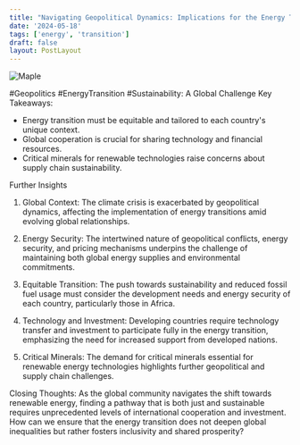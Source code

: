 ```yaml
---
title: "Navigating Geopolitical Dynamics: Implications for the Energy Transition"
date: '2024-05-18'
tags: ['energy', 'transition']
draft: false
layout: PostLayout
---
```


<div className="flex justify-center">
<div className="my-1 w-full px-2 xl:my-1 xl:w-1/2 xl:px-2">
    <img src="https://img.youtube.com/vi/28TkEr0usvE/0.jpg" alt="Maple" className="mx-auto h-58 w-auto" />
</div>
</div>

#Geopolitics #EnergyTransition #Sustainability: A Global Challenge
Key Takeaways:
- Energy transition must be equitable and tailored to each country's unique context.
- Global cooperation is crucial for sharing technology and financial resources.
- Critical minerals for renewable technologies raise concerns about supply chain sustainability.

Further Insights
1. Global Context:
The climate crisis is exacerbated by geopolitical dynamics, affecting the implementation of energy transitions amid evolving global relationships.

2. Energy Security:
The intertwined nature of geopolitical conflicts, energy security, and pricing mechanisms underpins the challenge of maintaining both global energy supplies and environmental commitments.

3. Equitable Transition:
The push towards sustainability and reduced fossil fuel usage must consider the development needs and energy security of each country, particularly those in Africa.

4. Technology and Investment:
Developing countries require technology transfer and investment to participate fully in the energy transition, emphasizing the need for increased support from developed nations.

5. Critical Minerals:
The demand for critical minerals essential for renewable energy technologies highlights further geopolitical and supply chain challenges.

Closing Thoughts:
As the global community navigates the shift towards renewable energy, finding a pathway that is both just and sustainable requires unprecedented levels of international cooperation and investment. How can we ensure that the energy transition does not deepen global inequalities but rather fosters inclusivity and shared prosperity?
